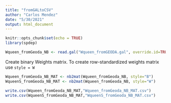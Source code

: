 ```yaml
---
title: "fromGALtoCSV"
author: "Carlos Mendez"
date: "5/30/2021"
output: html_document
---
```


```r
knitr::opts_chunk$set(echo = TRUE)
library(spdep)
```


```r
Wqueen_fromGeoda_NB <- read.gal("Wqueen_fromGEODA.gal", override.id=TRUE)
```

Create binary Weights matrix. To create  row-standardized weights matrix use `style = W`

```r
Wqueen_fromGeoda_NB_MAT <- nb2mat(Wqueen_fromGeoda_NB, style="B")
WqueenS_fromGeoda_NB_MAT <- nb2mat(Wqueen_fromGeoda_NB, style="W")
```


```r
write.csv(Wqueen_fromGeoda_NB_MAT,"Wqueen_fromGeoda_NB_MAT.csv")
write.csv(WqueenS_fromGeoda_NB_MAT,"WqueenS_fromGeoda_NB_MAT.csv")
```

